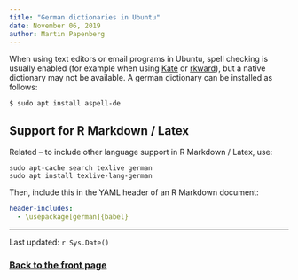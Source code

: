 ```yaml
---
title: "German dictionaries in Ubuntu"
date: November 06, 2019
author: Martin Papenberg
---
```


When using text editors or email programs in Ubuntu, spell checking is 
usually enabled (for example when using [Kate](https://kate-editor.org/) 
or [rkward](https://rkward.kde.org)), but a native dictionary may not be 
available. A german dictionary can be installed as follows:

```
$ sudo apt install aspell-de
```

## Support for R Markdown / Latex

Related -- to include other language support in R Markdown / Latex, use:

```
sudo apt-cache search texlive german
sudo apt install texlive-lang-german
```

Then, include this in the YAML header of an R Markdown document:

```YAML
header-includes:
  - \usepackage[german]{babel}
```
  
---

Last updated: `r Sys.Date()`

### <a href="index.html">Back to the front page</a>

&nbsp;
